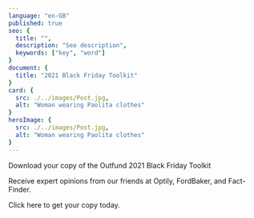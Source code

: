 ```yaml
---
language: "en-GB"
published: true
seo: {
  title: "",
  description: "Seo description",
  keywords: ["key", "word"]
}
document: {
  title: "2021 Black Friday Toolkit"
}
card: {
  src: ./../images/Post.jpg,
  alt: "Woman wearing Paolita clothes"
}
heroImage: {
  src: ./../images/Post.jpg,
  alt: "Woman wearing Paolita clothes"
}
---
```


Download your copy of the Outfund 2021 Black Friday Toolkit

Receive expert opinions from our friends at Optily, FordBaker, and Fact-Finder.

Click here to get your copy today.